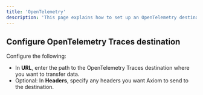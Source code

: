 ```yaml
---
title: 'OpenTelemetry'
description: 'This page explains how to set up an OpenTelemetry destination.'
---
```


## Configure OpenTelemetry Traces destination

Configure the following:

- In **URL**, enter the path to the OpenTelemetry Traces destination where you want to transfer data.
- Optional: In **Headers**, specify any headers you want Axiom to send to the destination.